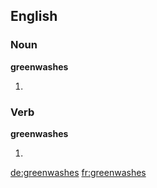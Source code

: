 ==English==

===Noun===
'''greenwashes'''

# {{plural of|greenwash}}

===Verb===
'''greenwashes'''

# {{third-person singular of|greenwash}}

[[de:greenwashes]]
[[fr:greenwashes]]
